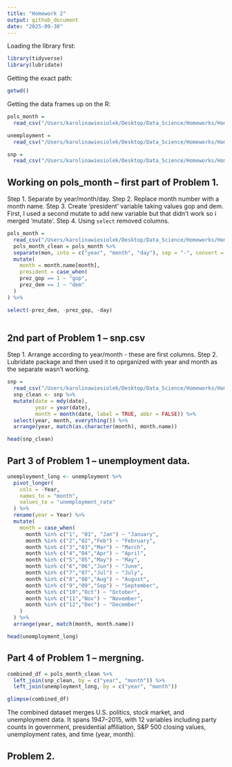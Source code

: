 ```yaml
---
title: "Homework 2"
output: github_document
date: "2025-09-30"
---
```


Loading the library first: 

```r
library(tidyverse)
library(lubridate)
```

Getting the exact path:
```r
getwd()
```

Getting the data frames up on the R:
```r
pols_month = 
  read_csv("/Users/karolinawiesiolek/Desktop/Data_Science/Homeworks/Homework2/data/pols-month.csv") 

unemployment = 
  read_csv("/Users/karolinawiesiolek/Desktop/Data_Science/Homeworks/Homework2/data/unemployment.csv") 

snp = 
  read_csv("/Users/karolinawiesiolek/Desktop/Data_Science/Homeworks/Homework2/data/snp.csv") 

```

## Working on pols_month -- first part of Problem 1.

Step 1. Separate by year/month/day.
Step 2. Replace month number with a month name.
Step 3. Create 'president' variable taking values gop and dem. First, I used a second mutate to add new variable but that didn't work so i merged 'mutate'.
Step 4. Using `select` removed columns. 

```r
pols_month =
  read_csv("/Users/karolinawiesiolek/Desktop/Data_Science/Homeworks/Homework2/data/pols-month.csv")
  pols_month_clean = pols_month %>% 
  separate(mon, into = c("year", "month", "day"), sep = "-", convert = TRUE) %>% 
  mutate(
    month = month.name[month],
    president = case_when(
    prez_gop == 1 ~ "gop",
    prez_dem == 1 ~ "dem"
  )
) %>% 

select(-prez_dem, -prez_gop, -day) 
 
```



## 2nd part of Problem 1 -- snp.csv 
Step 1. Arrange according to year/month - these are first columns. 
Step 2. Lubridate package and then used it to oprganized with year and month as the separate wasn't working. 

```r
snp =
  read_csv("/Users/karolinawiesiolek/Desktop/Data_Science/Homeworks/Homework2/data/snp.csv")
  snp_clean <- snp %>%
  mutate(date = mdy(date),                
         year = year(date),
         month = month(date, label = TRUE, abbr = FALSE)) %>%  
  select(year, month, everything()) %>%
  arrange(year, match(as.character(month), month.name))

head(snp_clean)
```


## Part 3 of Problem 1 -- unemployment data.

```r
unemployment_long <- unemployment %>% 
  pivot_longer(
    cols = -Year,          
    names_to = "month",
    values_to = "unemployment_rate"
  ) %>% 
  rename(year = Year) %>%  
  mutate(
    month = case_when(
      month %in% c("1", "01", "Jan") ~ "January",
      month %in% c("2","02","Feb") ~ "February",
      month %in% c("3","03","Mar") ~ "March",
      month %in% c("4","04","Apr") ~ "April",
      month %in% c("5","05","May") ~ "May",
      month %in% c("6","06","Jun") ~ "June",
      month %in% c("7","07","Jul") ~ "July",
      month %in% c("8","08","Aug") ~ "August",
      month %in% c("9","09","Sep") ~ "September",
      month %in% c("10","Oct") ~ "October",
      month %in% c("11","Nov") ~ "November",
      month %in% c("12","Dec") ~ "December"
    )
  ) %>%
  arrange(year, match(month, month.name))

head(unemployment_long)

```

## Part 4 of Problem 1 -- mergning. 


```r
combined_df = pols_month_clean %>%
  left_join(snp_clean, by = c("year", "month")) %>%
  left_join(unemployment_long, by = c("year", "month"))

glimpse(combined_df)
```

The combined dataset merges U.S. politics, stock market, and unemployment data. It spans 1947–2015, with 12 variables including party counts in government, presidential affiliation, S&P 500 closing values, unemployment rates, and time (year, month).

## Problem 2. 

